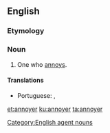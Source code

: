 ==English==

===Etymology===
{{suffix|annoy|er|id2=agent noun|lang=en}}

===Noun===
{{en-noun}}

# One who [[annoy]]s.

====Translations====
{{trans-top|one who annoys}}
* Portuguese: {{t+|pt|irritante|m-f}}, {{t|pt|irritador|m}}
{{trans-mid}}
{{trans-bottom}}

[[Category:English agent nouns]]

[[et:annoyer]]
[[ku:annoyer]]
[[ta:annoyer]]